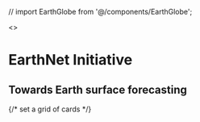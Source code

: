 // import EarthGlobe from '@/components/EarthGlobe'; 

<div className={`w-full rounded-lg overflow-hidden`}>
  <div className="mx-auto py-2 md:py-2 flex flex-col md:flex-row items-center">
      <>
      <div className="md:w-2/3 mb-8 md:mb-0 md:mx-8 text-center md:text-left">
        <h1 
          className="text-3xl md:text-4xl lg:text-5xl xl:text-6xl 2xl:text-7xl font-bold leading-tight px-2 -mb-3"
          style={{
            background: 'linear-gradient(90deg, #2563eb, #22c55e, #0d9488)',
            WebkitBackgroundClip: 'text',
            WebkitTextFillColor: 'transparent',
            backgroundClip: 'text'
          }}
        >
          EarthNet Initiative
        </h1>
        <h2 className="text-xl md:text-2xl lg:text-3xl font-semibold leading-tight px-2 text-gray-700">
          Towards Earth surface forecasting
        </h2>
      </div>
        <div className={`md:w-1/2 flex justify-center md:mx-8`}>
        <MagicBox />
        </div>
      </>
  </div>
</div>

{/* set a grid of cards */}
<div className="grid grid-cols-1 md:grid-cols-2 lg:grid-cols-3 gap-3">
<CustomCardHorizontal
  title="Earth Surface Forecasting"
  description="Using Machine Learning to forecast the dynamics of Earth's surface, we can predict crop yield, forest health, the effects of a drought and more."
  href="/science"
  avatarSrc="publication_preview/requenamesa_earthvision_2021.gif"
/>

<CustomCard
  title="EarthNet Team"
  description="Meet our team."
  href="/team"
  avatarSrc="https://github.com/shadcn.png"
  avatarFallback="AI"
/>

<CustomCard
  title="Opportunities"
  description="Come work or collaborate with us!"
  href="/resources/opportunities"
/>
</div>
